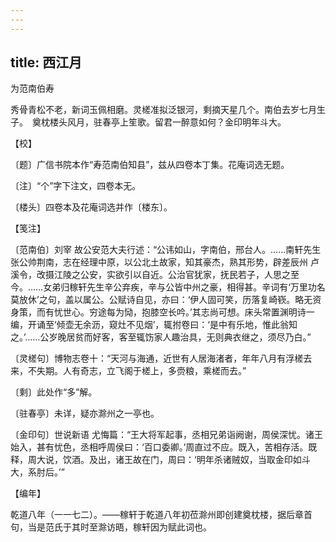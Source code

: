 ```yaml
---
---
---
```

title: 西江月
---



为范南伯寿





秀骨青松不老，新词玉佩相磨。灵槎准拟泛银河，剩摘天星几个。南伯去岁七月生子。　奠枕楼头风月，驻春亭上笙歌。留君一醉意如何？金印明年斗大。





【校】


〔题〕广信书院本作“寿范南伯知县”，兹从四卷本丁集。花庵词选无题。

〔注〕“个”字下注文，四卷本无。

〔楼头〕四卷本及花庵词选并作〔楼东〕。





【笺注】


〔范南伯〕刘宰 故公安范大夫行述：“公讳如山，字南伯，邢台人。……南轩先生张公帅荆南，志在经理中原，以公北土故家，知其豪杰，熟其形势，辟差辰州 卢溪令，改摄江陵之公安，实欲引以自近。公治官犹家，抚民若子，人思之至今。……女弟归稼轩先生辛公弃疾，辛与公皆中州之豪，相得甚。辛词有‘万里功名莫放休’之句，盖以属公。公赋诗自见，亦曰：‘伊人固可笑，历落复崎嵚。略无资身策，而有忧世心。穷途每为恸，抱膝空长吟。’其志尚可想。床头常置渊明诗一编，开诵至‘倾壶无余沥，窥灶不见烟’，辄拊卷曰：‘是中有乐地，惟此翁知之。’……公岁晚居贫而好客，客至辄饬家人趣治具，无则典衣继之，须尽乃白。”

〔灵槎句〕博物志卷十：“天河与海通，近世有人居海渚者，年年八月有浮槎去来，不失期。人有奇志，立飞阁于槎上，多赍粮，乘槎而去。”

〔剩〕此处作“多”解。

〔驻春亭〕未详，疑亦滁州之一亭也。

〔金印句〕世说新语 尤悔篇：“王大将军起事，丞相兄弟诣阙谢，周侯深忧。诸王始入，甚有忧色，丞相呼周侯曰：‘百口委卿。’周直过不应。既入，苦相存活。既释，周大说，饮酒。及出，诸王故在门，周曰：‘明年杀诸贼奴，当取金印如斗大，系肘后。’”





【编年】


乾道八年（一一七二）。——稼轩于乾道八年初莅滁州即创建奠枕楼，据后章首句，当是范氏于其时至滁访晤，稼轩因为赋此词也。
